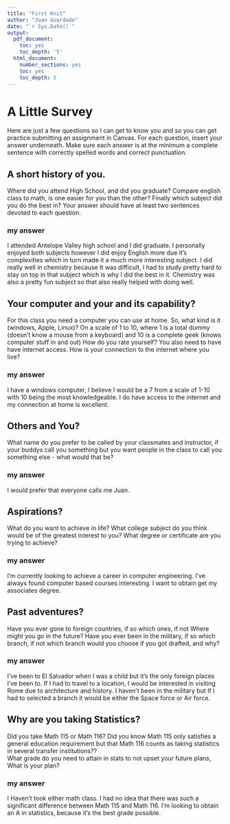 ```yaml
---
title: "First Knit"
author: "Juan Guardado"
date: "`r Sys.Date()`"
output:
  pdf_document:
    toc: yes
    toc_depth: '5'
  html_document:
    number_sections: yes
    toc: yes
    toc_depth: 5
---
```


# A Little Survey

Here are just a few questions so I can get to know you and so you can get practice submitting an assignment in Canvas.  For each question, insert your answer underneath. Make sure each answer is at the minimum a complete sentence with correctly spelled words and correct punctuation. 

## A short history of you.  
Where did you attend High School, and did you graduate? Compare english class to math, is one easier for you than the other? Finally which subject did you do the best in? Your answer should have at least two sentences devoted to each question.  
  
### my answer 
I attended Antelope Valley high school and I did graduate. I personally enjoyed both subjects however I did enjoy  English more due it's complexities which in turn made it a much more interesting subject. I did really well in chemistry because It was difficult, I had to study pretty hard to stay on top in that subject which is why I did the best in it. Chemistry was also a pretty fun subject so that also really helped with doing well.     
  


## Your computer and your and its capability?  
For this class  you need a computer you can use at home.  So, what kind is it (windows, Apple, Linux)?  On a scale of 1 to 10, where 1 is a total dummy (doesn't know a mouse from a keyboard) and 10 is a complete geek (knows computer stuff in and out) How do you rate yourself?  You also need to have have internet access. How is your connection to the internet where you live?

### my answer   
I have a windows computer, I believe I would be a 7 from a scale of 1-10 with 10 being the most knowledgeable. I do have access to the internet and my connection at home is excellent.
   


## Others and You?   
What name do you prefer to be called by your classmates and instructor, if your buddys call you something but you want people in the class to call you something else - what would that be? 

### my answer     
I would prefer that everyone calls me Juan. 



## Aspirations?   
What do you want to achieve in life?  What college subject do you think would be of the greatest interest to you? What degree or certificate are you trying to achieve?

### my answer     
I'm currently looking to achieve a career in computer engineering. I've always found computer based courses interesting. I want to obtain get my associates degree.
   


## Past adventures?  
Have you ever gone to foreign countries, if so which ones, if not Where might you go in the future?  Have you ever been in the military, if so which branch, if not which branch would you choose if you got drafted, and why?

### my answer     
I've been to El Salvador when I was a child but it's the only foreign places I've been to. If I had to travel to a location, I would be interested in visiting Rome due to architecture and history. I haven't been in the military but If I had to selected a branch it would be either the Space force or Air force.
   
  

## Why are you taking Statistics?  
Did you take Math 115 or Math 116?  Did you know Math 115 only satisfies a general education requirement but that Math 116 counts as taking statistics in several transfer institutions??  
What grade do you need to attain in stats to not upset your future plans, What is your plan?  
 
### my answer     
I Haven't took either math class. I had no idea that there was such a significant difference between Math 115 and Math 116. I'm looking to obtain an A in statistics, because it's the best grade possible.


 





  





